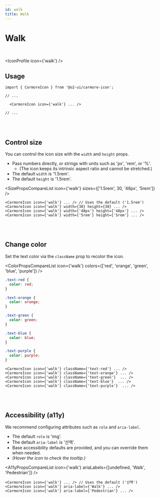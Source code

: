```yaml
---
id: walk
title: Walk
---
```




# Walk

<br />

<IconProfile icon={'walk'} />

## Usage

```tsx
import { CarmoreIcon } from '@o2-ui/carmore-icon';

// ...

  <CarmoreIcon icon={'walk'} ... />

// ...
```

<br />
<br />

## Control size

You can control the icon size with the `width` and `height` props.

- Pass numbers directly, or strings with units such as 'px', 'rem', or '%'.
  - (The icon keeps its intrinsic aspect ratio and cannot be stretched.)
- The default `width` is '1.5rem'.
- The default `height` is '1.5rem'.

<SizePropsCompareList icon={'walk'} sizes={['1.5rem', 30, '48px', '5rem']} />

```tsx
<CarmoreIcon icon={'walk'} ... /> // Uses the default ('1.5rem')
<CarmoreIcon icon={'walk'} width={30} height={30} ... />
<CarmoreIcon icon={'walk'} width={'48px'} height={'48px'} ... />
<CarmoreIcon icon={'walk'} width={'5rem'} height={'5rem'} ... />
```

<br />
<br />

## Change color

Set the text color via the `className` prop to recolor the icon.

<ColorPropsCompareList icon={'walk'} colors={['red', 'orange', 'green', 'blue', 'purple']} />

```css
.text-red {
  color: red;
}

.text-orange {
  color: orange;
}

.text-green {
  color: green;
}

.text-blue {
  color: blue;
}

.text-purple {
  color: purple;
}
```

```tsx
<CarmoreIcon icon={'walk'} className={'text-red'} ... />
<CarmoreIcon icon={'walk'} className={'text-orange'} ... />
<CarmoreIcon icon={'walk'} className={'text-green'}  ... />
<CarmoreIcon icon={'walk'} className={'text-blue'}  ... />
<CarmoreIcon icon={'walk'} className={'text-purple'}  ... />
```

<br />
<br />

## Accessibility (a11y)

We recommend configuring attributes such as `role` and `aria-label`.

- The default `role` is 'img'.
- The default `aria-label` is '산책'.
- Base accessibility defaults are provided, and you can override them when needed.
- _(Hover the icon to check the tooltip.)_

<A11yPropsCompareList icon={'walk'} ariaLabels={[undefined, 'Walk', 'Pedestrian']} />

```tsx
<CarmoreIcon icon={'walk'} ... /> // Uses the default ('산책')
<CarmoreIcon icon={'walk'} aria-label={'Walk'} ... />
<CarmoreIcon icon={'walk'} aria-label={'Pedestrian'} ... />
```
